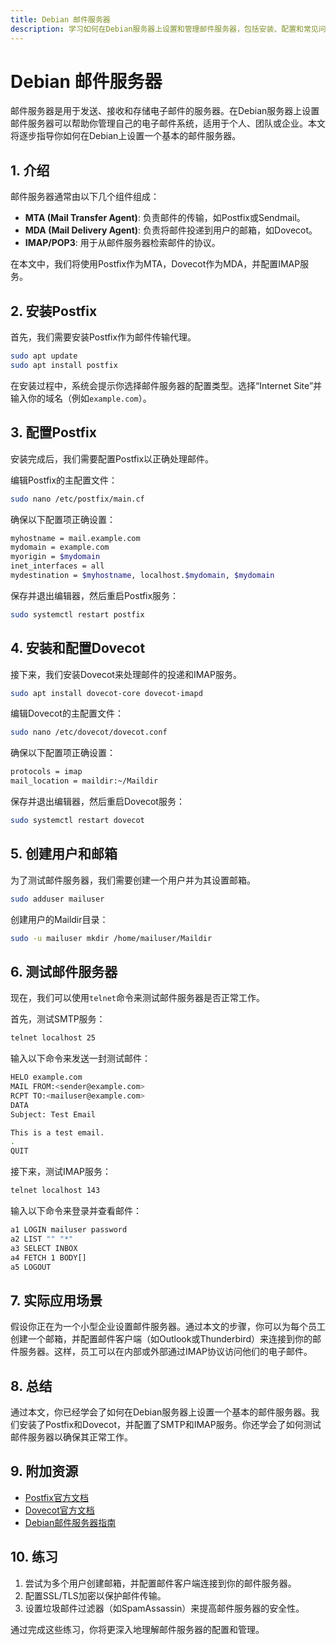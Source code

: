 ```yaml
---
title: Debian 邮件服务器
description: 学习如何在Debian服务器上设置和管理邮件服务器，包括安装、配置和常见问题的解决方法。
---
```


# Debian 邮件服务器

邮件服务器是用于发送、接收和存储电子邮件的服务器。在Debian服务器上设置邮件服务器可以帮助你管理自己的电子邮件系统，适用于个人、团队或企业。本文将逐步指导你如何在Debian上设置一个基本的邮件服务器。

## 1. 介绍

邮件服务器通常由以下几个组件组成：

- **MTA (Mail Transfer Agent)**: 负责邮件的传输，如Postfix或Sendmail。
- **MDA (Mail Delivery Agent)**: 负责将邮件投递到用户的邮箱，如Dovecot。
- **IMAP/POP3**: 用于从邮件服务器检索邮件的协议。

在本文中，我们将使用Postfix作为MTA，Dovecot作为MDA，并配置IMAP服务。

## 2. 安装Postfix

首先，我们需要安装Postfix作为邮件传输代理。

```bash
sudo apt update
sudo apt install postfix
```

在安装过程中，系统会提示你选择邮件服务器的配置类型。选择“Internet Site”并输入你的域名（例如`example.com`）。

## 3. 配置Postfix

安装完成后，我们需要配置Postfix以正确处理邮件。

编辑Postfix的主配置文件：

```bash
sudo nano /etc/postfix/main.cf
```

确保以下配置项正确设置：

```bash
myhostname = mail.example.com
mydomain = example.com
myorigin = $mydomain
inet_interfaces = all
mydestination = $myhostname, localhost.$mydomain, $mydomain
```

保存并退出编辑器，然后重启Postfix服务：

```bash
sudo systemctl restart postfix
```

## 4. 安装和配置Dovecot

接下来，我们安装Dovecot来处理邮件的投递和IMAP服务。

```bash
sudo apt install dovecot-core dovecot-imapd
```

编辑Dovecot的主配置文件：

```bash
sudo nano /etc/dovecot/dovecot.conf
```

确保以下配置项正确设置：

```bash
protocols = imap
mail_location = maildir:~/Maildir
```

保存并退出编辑器，然后重启Dovecot服务：

```bash
sudo systemctl restart dovecot
```

## 5. 创建用户和邮箱

为了测试邮件服务器，我们需要创建一个用户并为其设置邮箱。

```bash
sudo adduser mailuser
```

创建用户的Maildir目录：

```bash
sudo -u mailuser mkdir /home/mailuser/Maildir
```

## 6. 测试邮件服务器

现在，我们可以使用`telnet`命令来测试邮件服务器是否正常工作。

首先，测试SMTP服务：

```bash
telnet localhost 25
```

输入以下命令来发送一封测试邮件：

```bash
HELO example.com
MAIL FROM:<sender@example.com>
RCPT TO:<mailuser@example.com>
DATA
Subject: Test Email

This is a test email.
.
QUIT
```

接下来，测试IMAP服务：

```bash
telnet localhost 143
```

输入以下命令来登录并查看邮件：

```bash
a1 LOGIN mailuser password
a2 LIST "" "*"
a3 SELECT INBOX
a4 FETCH 1 BODY[]
a5 LOGOUT
```

## 7. 实际应用场景

假设你正在为一个小型企业设置邮件服务器。通过本文的步骤，你可以为每个员工创建一个邮箱，并配置邮件客户端（如Outlook或Thunderbird）来连接到你的邮件服务器。这样，员工可以在内部或外部通过IMAP协议访问他们的电子邮件。

## 8. 总结

通过本文，你已经学会了如何在Debian服务器上设置一个基本的邮件服务器。我们安装了Postfix和Dovecot，并配置了SMTP和IMAP服务。你还学会了如何测试邮件服务器以确保其正常工作。

## 9. 附加资源

- [Postfix官方文档](http://www.postfix.org/documentation.html)
- [Dovecot官方文档](https://doc.dovecot.org/)
- [Debian邮件服务器指南](https://wiki.debian.org/Postfix)

## 10. 练习

1. 尝试为多个用户创建邮箱，并配置邮件客户端连接到你的邮件服务器。
2. 配置SSL/TLS加密以保护邮件传输。
3. 设置垃圾邮件过滤器（如SpamAssassin）来提高邮件服务器的安全性。

通过完成这些练习，你将更深入地理解邮件服务器的配置和管理。